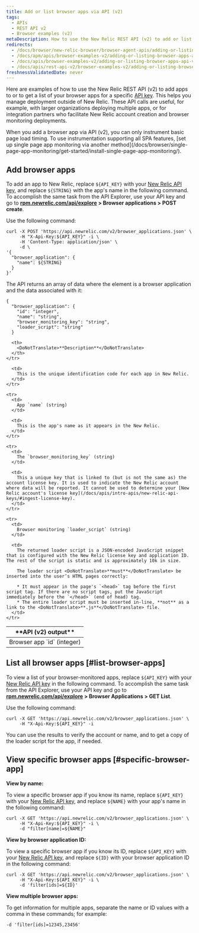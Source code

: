 ```yaml
---
title: Add or list browser apps via API (v2)
tags:
  - APIs
  - REST API v2
  - Browser examples (v2)
metaDescription: How to use the New Relic REST API (v2) to add or list browser apps.
redirects:
  - /docs/browser/new-relic-browser/browser-agent-apis/adding-or-listing-browser-apps-api-v2
  - /docs/apm/apis/browser-examples-v2/adding-or-listing-browser-apps-api-v2
  - /docs/apis/browser-examples-v2/adding-or-listing-browser-apps-api-v2
  - /docs/apis/rest-api-v2/browser-examples-v2/adding-or-listing-browser-apps-api-v2
freshnessValidatedDate: never
---
```


Here are examples of how to use the New Relic REST API (v2) to add apps to [<InlinePopover type="browser" />](/docs/browser/new-relic-browser/welcome-new-relic-browser/new-relic-browser) or to get a list of your browser apps for a specific [API key](/docs/apis/rest-api-v2/requirements/api-keys). This helps you manage deployment outside of New Relic. These API calls are useful, for example, with larger organizations deploying multiple apps, or for integration partners who facilitate New Relic account creation and browser monitoring deployments.

<Callout variant="important">
  When you add a browser app via API (v2), you can only instrument basic page load timing. To use instrumentation supporting all SPA features, [set up single page app monitoring via another method](/docs/browser/single-page-app-monitoring/get-started/install-single-page-app-monitoring/).
</Callout>

## Add browser apps

To add an app to New Relic, replace `${API_KEY}` with your [New Relic API key](/docs/apis/rest-api-v2/requirements/api-keys#rest-api-key), and replace `${STRING}` with the app's name in the following command. To accomplish the same task from the API Explorer, use your API key and go to <DoNotTranslate>**[rpm.newrelic.com/api/explore](https://rpm.newrelic.com/api/explore) > Browser applications > POST create**</DoNotTranslate>.

Use the following command:

```
curl -X POST 'https://api.newrelic.com/v2/browser_applications.json' \
     -H "X-Api-Key:${API_KEY}" -i \
     -H 'Content-Type: application/json' \
     -d \
'{
  "browser_application": {
    "name": ${STRING}
  }
}'
```

The API returns an array of data where the element is a browser application and the data associated with it:

```
{
  "browser_application": {
    "id": "integer",
    "name": "string",
    "browser_monitoring_key": "string",
    "loader_script": "string"
  }
```

<table>
  <thead>
    <tr>
      <th width={250}>
        <DoNotTranslate>**API (v2) output**</DoNotTranslate>
      </th>

      <th>
        <DoNotTranslate>**Description**</DoNotTranslate>
      </th>
    </tr>
  </thead>

  <tbody>
    <tr>
      <td>
        Browser app `id` (integer)
      </td>

      <td>
        This is the unique identification code for each app in New Relic.
      </td>
    </tr>

    <tr>
      <td>
        App `name` (string)
      </td>

      <td>
        This is the app's name as it appears in the New Relic.
      </td>
    </tr>

    <tr>
      <td>
        The `browser_monitoring_key` (string)
      </td>

      <td>
        This a unique key that is linked to (but is not the same as) the account license key. It is used to indicate the New Relic account where data will be reported. It cannot be used to determine your [New Relic account's license key](/docs/apis/intro-apis/new-relic-api-keys/#ingest-license-key).
      </td>
    </tr>

    <tr>
      <td>
        Browser monitoring `loader_script` (string)
      </td>

      <td>
        The returned loader script is a JSON-encoded JavaScript snippet that is configured with the New Relic license key and application ID. The rest of the script is static and is approximately 10k in size.

        The loader script <DoNotTranslate>**must**</DoNotTranslate> be inserted into the user’s HTML pages correctly:

        * It must appear in the page's `<head>` tag before the first script tag. If there are no script tags, put the JavaScript immediately before the `</head>` (end of head) tag.
        * The entire loader script must be inserted in-line, **not** as a link to the <DoNotTranslate>**.js**</DoNotTranslate> file.
      </td>
    </tr>
  </tbody>
</table>

## List all browser apps [#list-browser-apps]

To view a list of your browser-monitored apps, replace `${API_KEY}` with your [New Relic API key](/docs/apis/rest-api-v2/requirements/api-keys#rest-api-key) in the following command. To accomplish the same task from the API Explorer, use your API key and go to <DoNotTranslate>**[rpm.newrelic.com/api/explore](https://rpm.newrelic.com/api/explore) > Browser Applications > GET List**</DoNotTranslate>.

Use the following command:

```
curl -X GET 'https://api.newrelic.com/v2/browser_applications.json' \
     -H "X-Api-Key:${API_KEY}" -i
```

You can use the results to verify the account or name, and to get a copy of the loader script for the app, if needed.

## View specific browser apps [#specific-browser-app]

<DoNotTranslate>**View by name:**</DoNotTranslate>

To view a specific browser app if you know its name, replace `${API_KEY}` with your [New Relic API key](/docs/apis/rest-api-v2/requirements/api-keys#rest-api-key), and replace `${NAME}` with your app's name in the following command:

```
curl -X GET 'https://api.newrelic.com/v2/browser_applications.json' \
     -H "X-Api-Key:${API_KEY}" -i \
     -d "filter[name]=${NAME}"
```

<DoNotTranslate>**View by browser application ID:**</DoNotTranslate>

To view a specific browser app if you know its ID, replace `${API_KEY}` with your [New Relic API key](/docs/apis/rest-api-v2/requirements/api-keys#rest-api-key), and replace `${ID}` with your browser application ID in the following command:

```
curl -X GET 'https://api.newrelic.com/v2/browser_applications.json' \
     -H "X-Api-Key:${API_KEY}" -i \
     -d 'filter[ids]=${ID}'
```

<DoNotTranslate>**View multiple browser apps:**</DoNotTranslate>

To get information for multiple apps, separate the name or ID values with a comma in these commands; for example:

```
-d 'filter[ids]=12345,23456'
```
